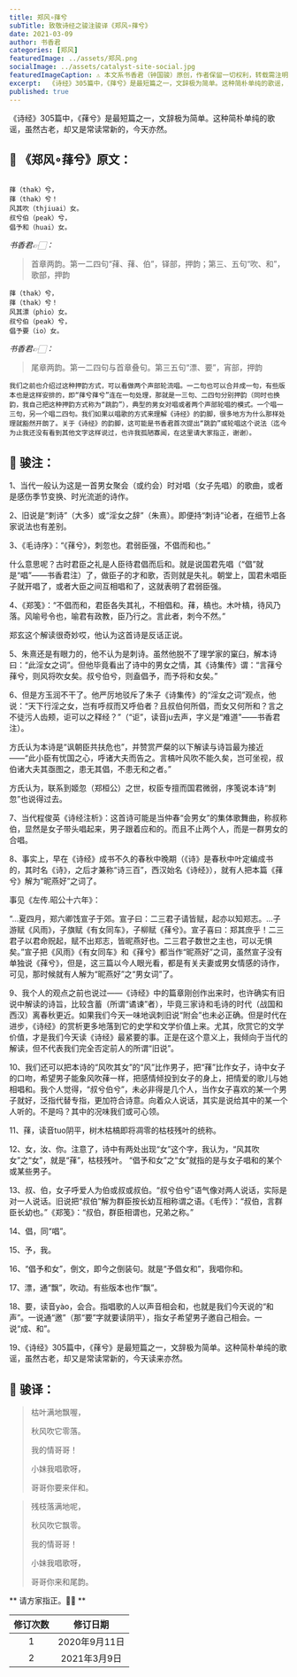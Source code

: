 ```yaml
---
title: 郑风∘萚兮
subTitle: 致敬诗经之骏注骏译《郑风∘萚兮》 
date: 2021-03-09 
author: 书香君
categories: [郑风]
featuredImage: ../assets/郑风.png
socialImage: ../assets/catalyst-site-social.jpg
featuredImageCaption: ⚠️️ 本文系书香君（钟国骏）原创，作者保留一切权利，转载需注明出处。
excerpt:  《诗经》305篇中，《萚兮》是最短篇之一，文辞极为简单。这种简朴单纯的歌谣，虽然古老，却又是常读常新的，今天亦然。   
published: true
---
```


《诗经》305篇中，《萚兮》是最短篇之一，文辞极为简单。这种简朴单纯的歌谣，虽然古老，却又是常读常新的，今天亦然。

## 🌼 《郑风∘萚兮》原文：
```

萚（thak）兮，
萚（thak）兮！
风其吹（thjiuai）女。
叔兮伯（peak）兮，
倡予和（huai）女。

```
*书香君👉🏻：* 

> 首章两韵。第一二四句“萚、萚、伯”，铎部，押韵；第三、五句“吹、和”，歌部，押韵

```
萚（thak）兮，
萚（thak）兮！
风其漂（phio）女。
叔兮伯（peak）兮，
倡予要（io）女。

```
*书香君👉🏻：* 

> 尾章两韵。第一二四句与首章叠句。第三五句“漂、要”，宵部，押韵

```
我们之前也介绍过这种押韵方式，可以看做两个声部轮流唱。一二句也可以合并成一句，有些版本也是这样安排的，即“萚兮萚兮”连在一句处理，那就是一三句、二四句分别押韵（同时也换韵，我自己把这种押韵方式称为“跳韵”），典型的男女对唱或者两个声部轮唱的模式。一个唱一三句，另一个唱二四句。我们如果以唱歌的方式来理解《诗经》的韵脚，很多地方为什么那样处理就豁然开朗了。关于《诗经》的韵脚，这可能是书香君首次提出“跳韵”或轮唱这个说法（迄今为止我还没有看到其他文字这样说过，也许我孤陋寡闻，在这里请大家指正，谢谢）。

```
## 🍁️ 骏注：

1、当代一般认为这是一首男女聚会（或约会）时对唱（女子先唱）的歌曲，或者是感伤季节变换、时光流逝的诗作。

2、旧说是“刺诗”（大多）或“淫女之辞”（朱熹）。即便持“刺诗”论者，在细节上各家说法也有差别。

3、《毛诗序》：“《萚兮》，刺忽也。君弱臣强，不倡而和也。”

什么意思呢？古时君臣之礼是人臣待君倡而后和。就是说国君先唱（“倡”就是“唱”——书香君注）了，做臣子的才和歌，否则就是失礼。朝堂上，国君未唱臣子就开唱了，或者大臣之间互相唱和了，这就表明了君弱臣强。

4、《郑笺》：“不倡而和，君臣各失其礼，不相倡和。萚，槁也。木叶槁，待风乃落。风喻号令也，喻君有政教，臣乃行之。言此者，刺今不然。”

郑玄这个解读很奇妙哎，他认为这首诗是反话正说。

5、朱熹还是有眼力的，他不认为是刺诗。虽然他脱不了理学家的窠臼，解本诗曰：“此淫女之词”。但他毕竟看出了诗中的男女之情，其《诗集传》谓：“言萚兮萚兮，则风将吹女矣。叔兮伯兮，则盍倡予，而予将和女矣。”

6、但是方玉润不干了。他严厉地驳斥了朱子《诗集传》的“淫女之词”观点，他说：“天下行淫之女，岂有呼叔而又呼伯者？且叔伯何所倡，而女又何所和？言之不徒污人齿颊，讵可以之释经？”（“讵”，读音ju去声，字义是“难道”——书香君注）。

方氏认为本诗是“讽朝臣共扶危也”，并赞赏严粲的以下解读与诗旨最为接近——“此小臣有忧国之心，呼诸大夫而告之。言槁叶风吹不能久矣，岂可坐视，叔伯诸大夫其亟图之，患无其倡，不患无和之者。”

方氏认为，联系到姬忽（郑桓公）之世，权臣专擅而国君微弱，序笺说本诗“刺忽”也说得过去。

7、当代程俊英《诗经注析》：这首诗可能是当仲春“会男女”的集体歌舞曲，称叔称伯，显然是女子带头唱起来，男子跟着应和的。而且不止两个人，而是一群男女的合唱。

8、事实上，早在《诗经》成书不久的春秋中晚期（《诗》是春秋中叶定编成书的，其时名《诗》，之后才兼称“诗三百”，西汉始名《诗经》），就有人把本篇《萚兮》解为“昵燕好”之词了。

事见《左传.昭公十六年》：

“…夏四月，郑六卿饯宣子于郊。宣子曰：二三君子请皆赋，起亦以知郑志。…子游赋《风雨》，子旗赋《有女同车》，子柳赋《萚兮》。宣子喜曰：郑其庶乎！二三君子以君命贶起，赋不出郑志，皆昵燕好也。二三君子数世之主也，可以无惧矣。”宣子把《风雨》《有女同车》和《萚兮》都当作“昵燕好”之词，虽然宣子没有单独说《萚兮》，但是，这三篇以今人眼光看，都是有关夫妻或男女情感的诗作，可见，那时候就有人解为“昵燕好”之“男女词”了。

9、我个人的观点之前也说过——《诗经》中的篇章刚创作出来时，也许确实有旧说中解读的诗旨，比较含蓄（所谓“谲谏”者），毕竟三家诗和毛诗的时代（战国和西汉）离春秋更近。如果我们今天一味地讽刺旧说“附会”也未必正确。但是时代在进步，《诗经》的赏析更多地落到它的史学和文学价值上来。尤其，欣赏它的文学价值，才是我们今天读《诗经》最紧要的事。正是在这个意义上，我倾向于当代的解读，但不代表我们完全否定前人的所谓“旧说”。

10、我们还可以把本诗的“风吹其女”的“风”比作男子，把“萚”比作女子，诗中女子的口吻，希望男子能象风吹萚一样，把感情倾投到女子的身上，把情爱的歌儿与她相唱和。我个人觉得，“叔兮伯兮”，未必非得是几个人，当作女子喜欢的某一个男子就好，泛指代替专指，更加符合诗意。向着众人说话，其实是说给其中的某一个人听的。不是吗？其中的况味我们或可心领。

11、萚，读音tuo阴平，树木枯槁即将凋零的枯枝残叶的统称。

12、女，汝、你。注意了，诗中有两处出现“女”这个字，我认为，“风其吹女”之“女”，就是“萚”，枯枝残叶。
“倡予和女”之“女”就指的是与女子唱和的某个或某些男子。

13、叔、伯，女子呼爱人为伯或叔或叔伯。“叔兮伯兮”语气像对两人说话，实际是对一人说话。旧说把“叔伯”解为群臣按长幼互相称谓之语。《毛传》：“叔伯，言群臣长幼也。”《郑笺》：“叔伯，群臣相谓也，兄弟之称。”

14、倡，同“唱”。

15、予，我。

16、“倡予和女”，倒文，即今之倒装句。就是“予倡女和”，我唱你和。

17、漂，通“飘”，吹动。有些版本也作“飘”。

18、要，读音yào，会合。指唱歌的人以声音相会和，也就是我们今天说的“和声”。一说通“邀”（那“要”字就要读阴平），指女子希望男子邀自己相会。一说“成、和”。

19、《诗经》305篇中，《萚兮》是最短篇之一，文辞极为简单。这种简朴单纯的歌谣，虽然古老，却又是常读常新的，今天读来亦然。

## 🍁️ 骏译：

> 枯叶满地飘喔，
> 
> 秋风吹它零落。
> 
> 我的情哥哥！
> 
> 小妹我唱歌呀，
> 
> 哥哥你要来伴和。

> 残枝落满地呢，
> 
> 秋风吹它飘零。
> 
> 我的情哥哥！
> 
> 小妹我唱歌呀，
> 
> 哥哥你来和尾韵。

** 请方家指正。🙏🏻 **

| 修订次数      | 修订日期 | 
|   :----: |    :----:   | 
| 1    | 2020年9月11日       | 
| 2    | 2021年3月9日       | 
